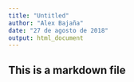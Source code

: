 ```yaml
---
title: "Untitled"
author: "Alex Bajaña"
date: "27 de agosto de 2018"
output: html_document
---
```

## This is a markdown file